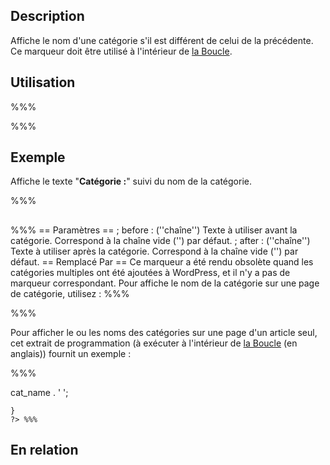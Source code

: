 {{French Header}}
== Description ==

Affiche le nom d'une catégorie s'il est différent de celui de la précédente. Ce marqueur doit être utilisé à l'intérieur de [[fr:La_Boucle|la Boucle]].

{{Obsolete}}

== Utilisation ==

%%% <?php the_category_head('before', 'after'); ?> %%%

== Exemple ==

Affiche le texte "'''Catégorie :'''" suivi du nom de la catégorie.

%%% <h2><?php the_category_head('Catégorie : '); ?></h2> %%%

== Paramètres ==

; before : (''chaîne'') Texte à utiliser avant la catégorie. Correspond à la chaîne vide (<nowiki>''</nowiki>) par défaut.
; after : (''chaîne'') Texte à utiliser après la catégorie. Correspond à la chaîne vide (<nowiki>''</nowiki>) par défaut.

== Remplacé Par ==

Ce marqueur a été rendu obsolète quand les catégories multiples ont été ajoutées à WordPress, et il n'y a pas de marqueur correspondant.

Pour affiche le nom de la catégorie sur une page de catégorie, utilisez :

%%% <?php echo get_the_category_by_ID($cat); ?> %%%

Pour afficher le ou les noms des catégories sur une page d'un article seul, cet extrait de programmation (à exécuter à l'intérieur de [[The_Loop|la Boucle]] (en anglais)) fournit un exemple :

%%% <?php
 foreach(get_the_category() as $category) {
     echo $category->cat_name . ' '; 
 }
 ?> %%%

== En relation ==

{{Categorie Marqueurs}}